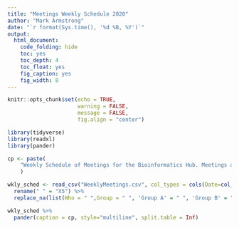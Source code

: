 ```yaml
---
title: "Meetings Weekly Schedule 2020"
author: "Mark Armstrong"
date: "`r format(Sys.time(), '%d %B, %Y')`"
output:
  html_document: 
    code_folding: hide
    toc: yes
    toc_depth: 4
    toc_float: yes
    fig_caption: yes
    fig_width: 8
---
```



```r
knitr::opts_chunk$set(echo = TRUE,
					  warning = FALSE, 
					  message = FALSE,
					  fig.align = "center")
```


```r
library(tidyverse)
library(readxl)
library(pander)
```

```r
cp <- paste(
    "Weekly Schedule of Meetings for the Bioinformatics Hub. Meetings are held the The Braggs 3.13/3.14 from 2:00pm to 3:30pm, except for the following dates: 26/03 & 09/04 from 4:00pm to 5:30pm and 16/04 from 12:00pm to 1:30pm."
    )

wkly_sched <- read_csv("WeeklyMeetings.csv", col_types = cols(Date=col_date())) %>%
  rename(" " = "X5") %>%
  replace_na(list(Who = " ",Group = " ", 'Group A' = " ", 'Group B' = " ", 'Group C' = " ", ' ' = "|")) 

wkly_sched %>%
  pander(caption = cp, style="multiline", split.table = Inf)

```

